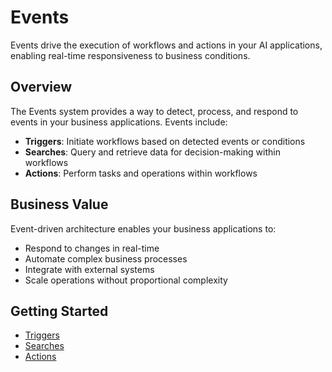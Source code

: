 # Events

Events drive the execution of workflows and actions in your AI applications, enabling real-time responsiveness to business conditions.

## Overview

The Events system provides a way to detect, process, and respond to events in your business applications. Events include:

- **Triggers**: Initiate workflows based on detected events or conditions
- **Searches**: Query and retrieve data for decision-making within workflows
- **Actions**: Perform tasks and operations within workflows

## Business Value

Event-driven architecture enables your business applications to:

- Respond to changes in real-time
- Automate complex business processes
- Integrate with external systems
- Scale operations without proportional complexity

## Getting Started

- [Triggers](/events/triggers)
- [Searches](/events/searches)
- [Actions](/events/actions)
